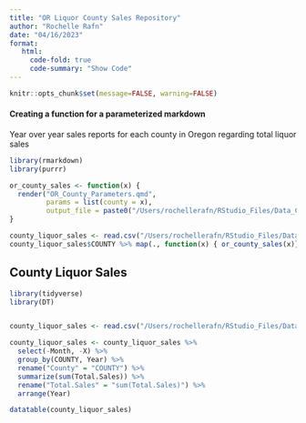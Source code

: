 ```yaml
---
title: "OR Liquor County Sales Repository"
author: "Rochelle Rafn"
date: "04/16/2023"
format: 
   html:
     code-fold: true
     code-summary: "Show Code"
---
```


```r
knitr::opts_chunk$set(message=FALSE, warning=FALSE)
```

#### Creating a function for a parameterized markdown
Year over year sales reports for each county in Oregon regarding total liquor sales
```r
library(rmarkdown)
library(purrr)

or_county_sales <- function(x) {
  render("OR_County_Parameters.qmd", 
         params = list(county = x), 
         output_file = paste0("/Users/rochellerafn/RStudio_Files/Data_Communication/CWD-Blog/posts/or-liquor-analysis-2/county_files/",x,".html"))
}

county_liquor_sales <- read.csv("/Users/rochellerafn/RStudio_Files/Data_Communication/CWD-Blog/or_county_sales.csv")
county_liquor_sales$COUNTY %>% map(., function(x) { or_county_sales(x)})
```

## County Liquor Sales
```r
library(tidyverse)
library(DT)


county_liquor_sales <- read.csv("/Users/rochellerafn/RStudio_Files/Data_Communication/CWD-Blog/or_county_sales.csv")

county_liquor_sales <- county_liquor_sales %>%
  select(-Month, -X) %>%
  group_by(COUNTY, Year) %>%
  rename("County" = "COUNTY") %>%
  summarize(sum(Total.Sales)) %>%
  rename("Total.Sales" = "sum(Total.Sales)") %>%
  arrange(Year)

datatable(county_liquor_sales)
```


